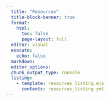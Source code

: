 ```yaml
---
  title: "Resources"
  title-block-banner: true
  format:
    html:
      toc: false
      page-layout: full
  editor: visual
  execute:
    echo: false
  markdown: 
  editor_options: 
  chunk_output_type: console
  listing:
    - template: resources_listing.ejs
      contents: resources_listing.yml
---
```

